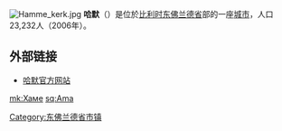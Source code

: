 {{Unreferenced|time=2018-08-11T12:37:43+00:00}}
[[File:Hamme_kerk.jpg|thumb]]
'''哈默'''（{{lang-nl|Hamme}}）是位於[[比利时|比利时]][[东佛兰德省|东佛兰德省]]部的一座[[城市|城市]]，人口23,232人（2006年）。

==外部链接==
*[http://www.hamme.be/ 哈默官方网站]{{Wayback|url=http://www.hamme.be/ |date=20201026041906 }}

{{东佛兰德省市区}}

{{DEFAULTSORT:Hamme}}
{{Belgium-geo-stub}}

[[Category:东佛兰德省市镇|Category:东佛兰德省市镇]]

[[mk:Хаме|mk:Хаме]]
[[sq:Ama|sq:Ama]]